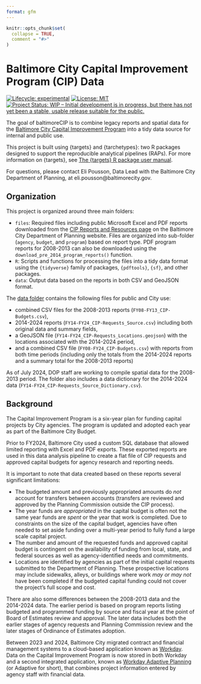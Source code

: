 ```yaml
---
format: gfm
---
```


<!-- README.md is generated from README.Rmd. Please edit that file -->

```r
knitr::opts_chunk$set(
  collapse = TRUE,
  comment = "#>"
)
```

# Baltimore City Capital Improvement Program (CIP) Data

<!-- badges: start -->

[![Lifecycle: experimental](https://img.shields.io/badge/lifecycle-experimental-orange.svg)](https://lifecycle.r-lib.org/articles/stages.html#experimental)
[![License: MIT](https://img.shields.io/badge/License-MIT-yellow.svg)](https://opensource.org/licenses/MIT)
[![Project Status: WIP – Initial development is in progress, but there has not yet been a stable, usable release suitable for the public.](https://www.repostatus.org/badges/latest/wip.svg)](https://www.repostatus.org/#wip)

<!-- badges: end -->

The goal of baltimoreCIP is to combine legacy reports and spatial data for the [Baltimore City Capital Improvement Program](https://planning.baltimorecity.gov/planning-capital-improvement) into a tidy data source for internal and public use.

::: callout-tip
This project is built using {targets} and {tarchetypes}: two R packages designed to support the reproducible analytical pipelines (RAPs). For more information on {targets}, see [The {targets} R package user manual](https://books.ropensci.org/targets/).
:::

For questions, please contact Eli Pousson, Data Lead with the Baltimore City Department of Planning, at eli.pousson\@baltimorecity.gov.

## Organization

This project is organized around three main folders:

-   `files`: Required files including public Microsoft Excel and PDF reports downloaded from the [CIP Reports and Resources page](https://planning.baltimorecity.gov/planning-capital-improvement/maps) on the Baltimore City Department of Planning website. Files are organized into sub-folder (`agency`, `budget`, and `program`) based on report type. PDF program reports for 2008-2013 can also be downloaded using the `download_pre_2014_program_reports()` function.
-   `R`: Scripts and functions for processing the files into a tidy data format using the `{tidyverse}` family of packages, `{pdftools}`, `{sf}`, and other packages.
-   `data`: Output data based on the reports in both CSV and GeoJSON format.

The [data folder](https://github.com/city-of-baltimore/baltimoreCIP/tree/main/data) contains the following files for public and City use:

  - combined CSV files for the 2008-2013 reports (`FY08-FY13_CIP-Budgets.csv`),
  - 2014-2024 reports (`FY14-FY24_CIP-Requests_Source.csv`) including both original data and summary fields,
  - a GeoJSON file (`FY14-FY24_CIP-Requests_Locations.geojson`) with the locations associated with the 2014-2024 period,
  - and a combined CSV file (`FY08-FY24_CIP-Budgets.csv`) with reports from both time periods (including only the totals from the 2014-2024 reports and a summary total for the 2008-2013 reports)

As of July 2024, DOP staff are working to compile spatial data for the 2008-2013 period. The folder also includes a data dictionary for the 2014-2024 data (`FY14-FY24_CIP-Requests_Source_Dictionary.csv`).

## Background

The Capital Improvement Program is a six-year plan for funding capital projects by City agencies. The program is updated and adopted each year as part of the Baltimore City Budget.

Prior to FY2024, Baltimore City used a custom SQL database that allowed limited reporting with Excel and PDF exports. These exported reports are used in this data analysis pipeline to create a flat file of CIP requests and approved capital budgets for agency research and reporting needs.

It is important to note that data created based on these reports several significant limitations:

-   The budgeted amount and previously appropriated amounts do *not* account for transfers between accounts (transfers are reviewed and approved by the Planning Commission outside the CIP process).
-   The year funds are *appropriated* in the capital budget is often not the same year funds are *spent* or the year that work is completed. Due to constraints on the size of the capital budget, agencies have often needed to set aside funding over a multi-year period to fully fund a large scale capital project.
-   The number and amount of the requested funds and approved capital budget is contingent on the availability of funding from local, state, and federal sources as well as agency-identified needs and commitments.
-   Locations are identified by agencies as part of the initial capital requests submitted to the Department of Planning. These prospective locations may include sidewalks, alleys, or buildings where work *may or may not* have been completed if the budgeted capital funding could not cover the project's full scope and cost.

There are also some differences between the 2008-2013 data and the 2014-2024 data. The earlier period is based on program reports listing budgeted and programmed funding by source and fiscal year at the point of Board of Estimates review and approval. The later data includes both the earlier stages of agency requests and Planning Commission review and the later stages of Ordinance of Estimates adoption. 

Between 2023 and 2024, Baltimore City migrated contract and financial management systems to a cloud-based application known as [Workday](https://www.workday.com/). Data on the Capital Improvement Program is now stored in both Workday and a second integrated application, known as [Workday Adaptive Planning](https://www.workday.com/en-us/products/adaptive-planning/overview.html) (or Adaptive for short), that combines project information entered by agency staff with financial data.
